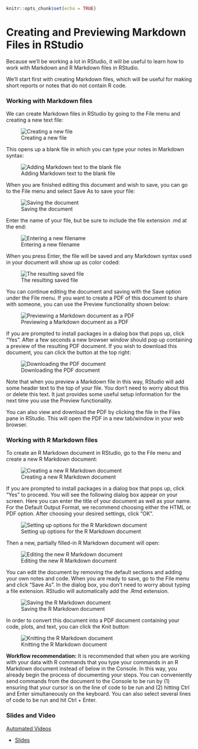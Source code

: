 

```r
knitr::opts_chunk$set(echo = TRUE)
```

# Creating and Previewing Markdown Files in RStudio

Because we'll be working a lot in RStudio, it will be useful to learn how to work with Markdown and R Markdown files in RStudio.

We'll start first with creating Markdown files, which will be useful for making short reports or notes that do not contain R code.

### Working with Markdown files

We can create Markdown files in RStudio by going to the File menu and creating a new text file:


![Creating a new file](https://docs.google.com/presentation/d/1BnIEO63i6bo1ZY9HCD9dilG7FgRRzXo1zn1S-c4B8C0/export/png?id=1BnIEO63i6bo1ZY9HCD9dilG7FgRRzXo1zn1S-c4B8C0&pageid=g2bfdb07292_0_151)

This opens up a blank file in which you can type your notes in Markdown syntax:


![Adding Markdown text to the blank file](https://docs.google.com/presentation/d/1BnIEO63i6bo1ZY9HCD9dilG7FgRRzXo1zn1S-c4B8C0/export/png?id=1BnIEO63i6bo1ZY9HCD9dilG7FgRRzXo1zn1S-c4B8C0&pageid=g313d64930d_0_1)

When you are finished editing this document and wish to save, you can go to the File menu and select
Save As to save your file:


![Saving the document](https://docs.google.com/presentation/d/1BnIEO63i6bo1ZY9HCD9dilG7FgRRzXo1zn1S-c4B8C0/export/png?id=1BnIEO63i6bo1ZY9HCD9dilG7FgRRzXo1zn1S-c4B8C0&pageid=g313d64930d_0_5)

Enter the name of your file, but be sure to include the file extension .md at the end:


![Entering a new filename](https://docs.google.com/presentation/d/1BnIEO63i6bo1ZY9HCD9dilG7FgRRzXo1zn1S-c4B8C0/export/png?id=1BnIEO63i6bo1ZY9HCD9dilG7FgRRzXo1zn1S-c4B8C0&pageid=g313d64930d_0_9)

When you press Enter, the file will be saved and any Markdown syntax used in your document will show up as color coded:


![The resulting saved file](https://docs.google.com/presentation/d/1BnIEO63i6bo1ZY9HCD9dilG7FgRRzXo1zn1S-c4B8C0/export/png?id=1BnIEO63i6bo1ZY9HCD9dilG7FgRRzXo1zn1S-c4B8C0&pageid=g313d64930d_0_13)

You can continue editing the document and saving with the Save option under the File menu. If you want to create a PDF of this document to share with someone, you can use the Preview functionality shown below:


![Previewing a Markdown document as a PDF](https://docs.google.com/presentation/d/1BnIEO63i6bo1ZY9HCD9dilG7FgRRzXo1zn1S-c4B8C0/export/png?id=1BnIEO63i6bo1ZY9HCD9dilG7FgRRzXo1zn1S-c4B8C0&pageid=g313d64930d_0_17)

If you are prompted to install packages in a dialog box that pops up, click "Yes". After a few seconds a new browser window should pop up containing a preview of the resulting PDF document. If you wish to download this document, you can click the button at the top right:


![Downloading the PDF document](https://docs.google.com/presentation/d/1BnIEO63i6bo1ZY9HCD9dilG7FgRRzXo1zn1S-c4B8C0/export/png?id=1BnIEO63i6bo1ZY9HCD9dilG7FgRRzXo1zn1S-c4B8C0&pageid=g313d64930d_0_21)

Note that when you preview a Markdown file in this way, RStudio will add some header text to the top of your file. You don't need to worry about this or delete this text. It just provides some useful setup information for the next time you use the Preview functionality.

You can also view and download the PDF by clicking the file in the Files pane in RStudio. This will open the PDF in a new tab/window in your web browser.

### Working with R Markdown files

To create an R Markdown document in RStudio, go to the File menu and create a new R Markdown document:


![Creating a new R Markdown document](https://docs.google.com/presentation/d/1BnIEO63i6bo1ZY9HCD9dilG7FgRRzXo1zn1S-c4B8C0/export/png?id=1BnIEO63i6bo1ZY9HCD9dilG7FgRRzXo1zn1S-c4B8C0&pageid=g313d64930d_0_25)

If you are prompted to install packages in a dialog box that pops up, click "Yes" to proceed. You will see the following dialog box appear on your screen. Here you can enter the title of your document as well as your name. For the Default Output Format, we recommend choosing either the HTML or PDF option. After choosing your desired settings, click "OK".


![Setting up options for the R Markdown document](https://docs.google.com/presentation/d/1BnIEO63i6bo1ZY9HCD9dilG7FgRRzXo1zn1S-c4B8C0/export/png?id=1BnIEO63i6bo1ZY9HCD9dilG7FgRRzXo1zn1S-c4B8C0&pageid=g313d64930d_0_43)

Then a new, partially filled-in R Markdown document will open:


![Editing the new R Markdown document](https://docs.google.com/presentation/d/1BnIEO63i6bo1ZY9HCD9dilG7FgRRzXo1zn1S-c4B8C0/export/png?id=1BnIEO63i6bo1ZY9HCD9dilG7FgRRzXo1zn1S-c4B8C0&pageid=g313d64930d_0_47)

You can edit the document by removing the default sections and adding your own notes and code. When you are ready to save, go to the File menu and click "Save As". In the dialog box, you don't need to worry about typing a file extension. RStudio will automatically add the .Rmd extension.


![Saving the R Markdown document](https://docs.google.com/presentation/d/1BnIEO63i6bo1ZY9HCD9dilG7FgRRzXo1zn1S-c4B8C0/export/png?id=1BnIEO63i6bo1ZY9HCD9dilG7FgRRzXo1zn1S-c4B8C0&pageid=g313d64930d_0_51)

In order to convert this document into a PDF document containing your code, plots, and text, you can click the Knit button:


![Knitting the R Markdown document](https://docs.google.com/presentation/d/1BnIEO63i6bo1ZY9HCD9dilG7FgRRzXo1zn1S-c4B8C0/export/png?id=1BnIEO63i6bo1ZY9HCD9dilG7FgRRzXo1zn1S-c4B8C0&pageid=g313d64930d_0_58)

**Workflow recommendation:** It is recommended that when you are working with your data with R commands that you type your commands in an R Markdown document instead of below in the Console. In this way, you already begin the process of documenting your steps. You can conveniently send commands from the document to the Console to be run by (1) ensuring that your cursor is on the line of code to be run and (2) hitting Ctrl and Enter simultaneously on the keyboard. You can also select several lines of code to be run and hit Ctrl + Enter.

### Slides and Video

[Automated Videos](https://www.youtube.com/watch?v=XSqdL2XM4xQ)

* [Slides](https://docs.google.com/presentation/d/1BnIEO63i6bo1ZY9HCD9dilG7FgRRzXo1zn1S-c4B8C0/edit?usp=sharing)
